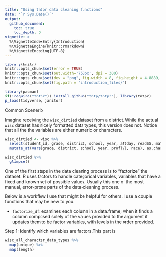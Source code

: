 ```yaml
---
title: "Using tntpr data cleaning functions"
date: '`r Sys.Date()`'
output:
  github_document:
    toc: true
    toc_depth: 3
vignette: >
  %\VignetteIndexEntry{Introduction}
  %\VignetteEngine{knitr::rmarkdown}
  %\VignetteEncoding{UTF-8}
---
```


```r
library(knitr)
knitr::opts_chunk$set(error = TRUE)
knitr::opts_chunk$set(out.width='750px', dpi = 300)
knitr::opts_chunk$set(dev = "png", fig.width = 8, fig.height = 4.8889, dpi = 300)
knitr::opts_chunk$set(fig.path = "introduction_files/")
```

```r
library(pacman)
if(!require("tntpr")) install_github("tntp/tntpr"); library(tntpr)
p_load(tidyverse, janitor)
```

Common Scenerio

Imagine receiving the `wisc_dirtied` dataset from a district. While the actual `wisc` dataset has nicely formatted data types, this version does not. Notice that all the the variables are either numeric or characters.

```r
wisc_dirtied <- wisc %>% 
  select(student_id, grade, district, school, year, attday, readSS, mathSS, proflvl, race) %>% 
  mutate_at(vars(grade, district, school, year, proflvl, race), as.character)
```

```r
wisc_dirtied %>% 
  glimpse()
```

One of the first steps in the data cleaning process is to "factorize" the dataset. R uses factors to handle categorical variables, variables that have a fixed and known set of possible values. Usually this one of the most manual, error-prone parts of the data-cleaning process.

Below is a workflow I use that might be helpful for others. I use a couple functions that may be new to you.


- `factorize_df`: examines each column in a data.frame; when it finds a column composed solely of the values provided to the \code{lvls} argument it updates them to be factor variables, with levels in the order provided.



Step 1: Identify which variables are factors.This part is 

```r

wisc_all_character_data_types %>% 
  map(unique) %>% 
  map(length)

```



